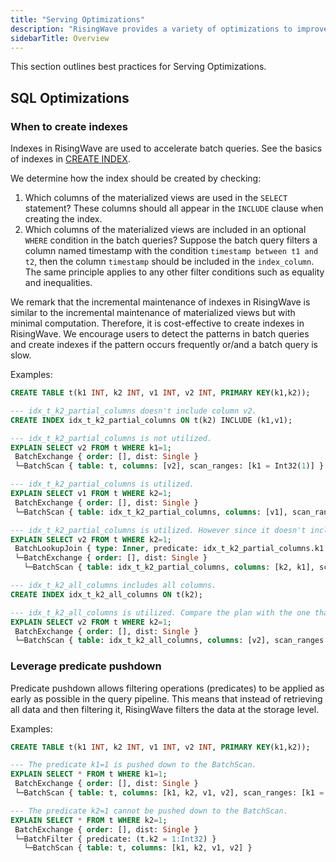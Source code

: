 ```yaml
---
title: "Serving Optimizations"
description: "RisingWave provides a variety of optimizations to improve the performance of serving queries."
sidebarTitle: Overview
---
```


This section outlines best practices for Serving Optimizations.

## SQL Optimizations

### When to create indexes

Indexes in RisingWave are used to accelerate batch queries. See the basics of indexes in [CREATE INDEX](/sql/commands/sql-create-index).

We determine how the index should be created by checking:

1.  Which columns of the materialized views are used in the `SELECT` statement? These columns should all appear in the `INCLUDE` clause when creating the index.
2.  Which columns of the materialized views are included in an optional `WHERE` condition in the batch queries? Suppose the batch query filters a column named timestamp with the condition `timestamp between t1 and t2`, then the column `timestamp` should be included in the `index_column`. The same principle applies to any other filter conditions such as equality and inequalities.

We remark that the incremental maintenance of indexes in RisingWave is similar to the incremental maintenance of materialized views but with minimal computation. Therefore, it is cost-effective to create indexes in RisingWave. We encourage users to detect the patterns in batch queries and create indexes if the pattern occurs frequently or/and a batch query is slow.

Examples:

```sql
CREATE TABLE t(k1 INT, k2 INT, v1 INT, v2 INT, PRIMARY KEY(k1,k2));

--- idx_t_k2_partial_columns doesn't include column v2.
CREATE INDEX idx_t_k2_partial_columns ON t(k2) INCLUDE (k1,v1);

--- idx_t_k2_partial_columns is not utilized.
EXPLAIN SELECT v2 FROM t WHERE k1=1;
 BatchExchange { order: [], dist: Single }
 └─BatchScan { table: t, columns: [v2], scan_ranges: [k1 = Int32(1)] }

--- idx_t_k2_partial_columns is utilized.
EXPLAIN SELECT v1 FROM t WHERE k2=1;
 BatchExchange { order: [], dist: Single }
 └─BatchScan { table: idx_t_k2_partial_columns, columns: [v1], scan_ranges: [k2 = Int32(1)] }

--- idx_t_k2_partial_columns is utilized. However since it doesn't include column v2, the plan requires an additional lookup join.
EXPLAIN SELECT v2 FROM t WHERE k2=1;
 BatchLookupJoin { type: Inner, predicate: idx_t_k2_partial_columns.k1 IS NOT DISTINCT FROM t.k1 AND idx_t_k2_partial_columns.k2 IS NOT DISTINCT FROM t.k2 AND (t.k2 = 1:Int32), lookup table: t }
 └─BatchExchange { order: [], dist: Single }
   └─BatchScan { table: idx_t_k2_partial_columns, columns: [k2, k1], scan_ranges: [k2 = Int32(1)] }

--- idx_t_k2_all_columns includes all columns.
CREATE INDEX idx_t_k2_all_columns ON t(k2);

--- idx_t_k2_all_columns is utilized. Compare the plan with the one that uses idx_t_k2_partial_columns.
EXPLAIN SELECT v2 FROM t WHERE k2=1;
 BatchExchange { order: [], dist: Single }
 └─BatchScan { table: idx_t_k2_all_columns, columns: [v2], scan_ranges: [k2 = Int32(1)] }
```

### Leverage predicate pushdown

Predicate pushdown allows filtering operations (predicates) to be applied as early as possible in the query pipeline. This means that instead of retrieving all data and then filtering it, RisingWave filters the data at the storage level.

Examples:

```sql
CREATE TABLE t(k1 INT, k2 INT, v1 INT, v2 INT, PRIMARY KEY(k1,k2));

--- The predicate k1=1 is pushed down to the BatchScan.
EXPLAIN SELECT * FROM t WHERE k1=1;
 BatchExchange { order: [], dist: Single }
 └─BatchScan { table: t, columns: [k1, k2, v1, v2], scan_ranges: [k1 = Int32(1)] }

--- The predicate k2=1 cannot be pushed down to the BatchScan.
EXPLAIN SELECT * FROM t WHERE k2=1;
 BatchExchange { order: [], dist: Single }
 └─BatchFilter { predicate: (t.k2 = 1:Int32) }
   └─BatchScan { table: t, columns: [k1, k2, v1, v2] }
```
